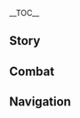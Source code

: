 {{CharacterTabs}}
{{LanguageTabs}}
{{Stub|1={{Meta/VO|tl=1|rm=1|Chinese}}}}
__TOC__
==Story==
{{VO/Story
|character           = Kamisato Ayaka
|language            = zh
|language_s          = zh
|language_t          = zh-tw
|name_s              = 神里绫华
|name_t              = 神里綾華

|vo_01_01_title_s    = 初次见面…
|vo_01_01_title_t    = 初次見面…
|vo_01_01_subtitle   = Hello
|vo_01_01_file       = VO_{language}{character} Hello.ogg
|vo_01_01_tx_s       = 稻妻神里流太刀术皆传&mdash;&mdash;神里绫华，参上！<br />请多指教哦。
|vo_01_01_tx_t       = 稻妻神里流太刀術皆傳&mdash;&mdash;神里綾華，參上！<br />請多指教哦。
|vo_01_01_rm         = Dàoqī shénlǐ-liú tàidāo-shù jiēchuán{{lmdash}} Shénlǐ Línghuá, cānshàng!<br />Qǐngduōzhǐjiào ō.
|vo_01_01_tl         = 

|vo_02_01_title_s    = 闲聊・安定
|vo_02_01_title_t    = 閒聊・安定
|vo_02_01_subtitle   = Chat: Stability
|vo_02_01_file       = VO_{language}{character} Chat - Stability.ogg
|vo_02_01_tx_s       = 像这样悠闲安稳的时光，如果再多一点就好了…我真贪心啊。
|vo_02_01_tx_t       = 像這樣悠閒安穩的時光，如果再多一點就好了…我真貪心啊。
|vo_02_01_rm         = Xiàng zhèyàng yōuxián ānwěn de shíguāng, rúguǒ zài duō yīdiǎn jiù hǎole... Wǒ zhēn tānxīn a.
|vo_02_01_tl         = 

|vo_02_02_title_s    = 闲聊・剑
|vo_02_02_title_t    = 閒聊・劍
|vo_02_02_subtitle   = Chat: Sword
|vo_02_02_file       = VO_{language}{character} Chat - Sword.ogg
|vo_02_02_tx_s       = 剑，就和茶一样，细细品味才能理解其中风雅。
|vo_02_02_tx_t       = 劍，就和茶一樣，細細品味才能理解其中風雅。
|vo_02_02_rm         = Jiàn, jiù hé chá yīyàng, xìxìpǐnwèi cáinéng lǐjiě qí zhòng fēngyǎ.
|vo_02_02_tl         = 

|vo_02_03_title_s    = 闲聊・出神
|vo_02_03_title_t    = 閒聊・出神
|vo_02_03_subtitle   = Chat: Zoning Out
|vo_02_03_file       = VO_{language}{character} Chat - Zoning Out.ogg
|vo_02_03_tx_s       = 这就是旅行者平日里的生活么，呵，感觉又多了解了你一些。
|vo_02_03_tx_t       = 這就是旅行者平日裡的生活嗎，呵，感覺又多瞭解了{{MC|你|妳|mc=1}}一些。
|vo_02_03_rm         = Zhè jiùshì Lǚxíngzhě píngrì lǐ de shēnghuó me, hē, gǎnjué yòu duō liǎojiěle nǐ yīxiē.
|vo_02_03_tl         = So this is a typical day in the life of the Traveler? Heh, I feel like I’m understanding a little more about you.

|vo_02_04_title_s    = 闲聊・名刀
|vo_02_04_title_t    = 閒聊・名刀
|vo_02_04_subtitle   = Chat: Famous Sword
|vo_02_04_file       = VO_{language}{character} Chat - Famous Sword.ogg
|vo_02_04_tx_s       = 刀剑抱业，名工怀宝。
|vo_02_04_tx_t       = 刀劍抱業，名工懷寶。
|vo_02_04_rm         = Dāojiàn bào yè, mínggōng huái bǎo.
|vo_02_04_tl         = 

|vo_03_01_title_s    = 下雨的时候…
|vo_03_01_title_t    = 下雨的時候…
|vo_03_01_subtitle   = When It Rains
|vo_03_01_file       = VO_{language}{character} When It Rains.ogg
|vo_03_01_tx_s       = 请随我一同避雨吧。
|vo_03_01_tx_t       = 請隨我一同避雨吧。
|vo_03_01_rm         = Qǐng suí wǒ yītóng bì yǔ ba.
|vo_03_01_tl         = Come along with me, let’s seek shelter from the rain.

|vo_03_02_title_s    = 打雷的时候…
|vo_03_02_title_t    = 打雷的時候…
|vo_03_02_subtitle   = When Thunder Strikes
|vo_03_02_file       = VO_{language}{character} When Thunder Strikes.ogg
|vo_03_02_tx_s       = 大御所大人…是在诉说什么吗？
|vo_03_02_tx_t       = 大御所大人…是在訴說什麼嗎？
|vo_03_02_rm         = Dàyùsuǒ-dàrén... Shì zài sùshuō shénme ma?
|vo_03_02_tl         = 

|vo_03_03_title_s    = 下雪的时候…
|vo_03_03_title_t    = 下雪的時候…
|vo_03_03_subtitle   = When It Snows
|vo_03_03_file       = VO_{language}{character} When It Snows.ogg
|vo_03_03_tx_s       = 「雪霁银妆素，桔高映琼枝。」嗯…美景当前，只差一壶茶与之相衬呢。
|vo_03_03_tx_t       = 「雪霽銀妝素，桔高映瓊枝。」嗯…美景當前，只差一壺茶與之相襯呢。
|vo_03_03_rm         = 
|vo_03_03_tl         = 

|vo_03_04_title_s    = 阳光很好…
|vo_03_04_title_t    = 陽光很好…
|vo_03_04_subtitle   = When the Sun Is Out
|vo_03_04_file       = VO_{language}{character} When the Sun Is Out.ogg
|vo_03_04_tx_s       = 风和日丽，要去哪边走走么？
|vo_03_04_tx_t       = 風和日麗，要去哪邊走走嗎？
|vo_03_04_rm         = Fēnghé-rìlì, yào qù nǎ biān zǒuzou me?
|vo_03_04_tl         = There’s bright sunshine and a gentle breeze, would you like to go for a walk?

|vo_03_05_title_s    = 起风的时候…
|vo_03_05_title_t    = 起風的時候…
|vo_03_05_subtitle   = When It's Windy
|vo_03_05_file       = VO_{language}{character} When It's Windy.ogg
|vo_03_05_tx_s       = 闭上眼睛，向着风吹来的方向…怎么样，很舒服吧？
|vo_03_05_tx_t       = 閉上眼睛，向著風吹來的方向…怎麼樣，很舒服吧？
|vo_03_05_rm         = Bì shàng yǎnjīng, xiàngzhe fēng chuī lái de fāngxiàng... Zěnme yàng, hěn shūfú ba?
|vo_03_05_tl         = Close your eyes, and face the direction of the wind... It feels very comfortable, doesn’t it?

|vo_04_01_title_s    = 早上好…
|vo_04_01_title_t    = 早安…
|vo_04_01_subtitle   = Good Morning
|vo_04_01_file       = VO_{language}{character} Good Morning.ogg
|vo_04_01_tx_s       = 早安，旅行者。能像这样在清晨见你一面，我会忍不住觉得…接下来将是顺利的一天。
|vo_04_01_tx_t       = 早安，旅行者。能像這樣在清晨見{{MC|你|妳|mc=1}}一面，我會忍不住覺得…接下來將是順利的一天。
|vo_04_01_rm         = Zǎo'ān, Lǚxíngzhě. Néng xiàng zhèyàng zài qīngchén jiàn nǐ yīmiàn, wǒ huì rěn bù zhù juéde... Jiē xiàlái jiāng shì shùnlì de yītiān.
|vo_04_01_tl         = 

|vo_04_02_title_s    = 中午好…
|vo_04_02_title_t    = 午安…
|vo_04_02_subtitle   = Good Afternoon
|vo_04_02_file       = VO_{language}{character} Good Afternoon.ogg
|vo_04_02_tx_s       = 午安。茶饭之后，难免略有困倦。是否有兴致下盘棋提神呢？
|vo_04_02_tx_t       = 午安。茶飯之後，難免略有睏倦。是否有興致下盤棋提神呢？
|vo_04_02_rm         = Wǔ'ān. Cháfàn zhīhòu, nánmiǎn lüè yǒu kùnjuàn. Shìfǒu yǒu xìngzhì xià pán qí tíshén ne?
|vo_04_02_tl         = 

|vo_04_03_title_s    = 晚上好…
|vo_04_03_title_t    = 晚上好…
|vo_04_03_subtitle   = Good Evening
|vo_04_03_file       = VO_{language}{character} Good Evening.ogg
|vo_04_03_tx_s       = 晚上好。夜风舒畅，会是一个良宵呢。
|vo_04_03_tx_t       = 晚上好。夜風舒暢，會是一個良宵呢。
|vo_04_03_rm         = Wǎnshàng hǎo. Yè fēng shūchàng, huì shì yīgè liángxiāo ne.
|vo_04_03_tl         = 

|vo_04_04_title_s    = 晚安…
|vo_04_04_title_t    = 晚安…
|vo_04_04_subtitle   = Good Night
|vo_04_04_file       = VO_{language}{character} Good Night.ogg
|vo_04_04_tx_s       = 「若知是梦何须醒，不比真如一相会。」
|vo_04_04_tx_t       = 「若知是夢何須醒，不比真如一相會。」
|vo_04_04_rm         = 
|vo_04_04_tl         = 

|vo_05_01_title_s    = 关于绫华自己・社奉行
|vo_05_01_title_t    = 關於綾華自己・社奉行
|vo_05_01_subtitle   = About {character}: Yashiro Commission
|vo_05_01_file       = VO_{language}{character} About {character} - Yashiro Commission.ogg
|vo_05_01_tx_s       = 「稻妻幕府社奉行神里家」，位于稻妻名门中的笔头之格位。作为三奉行之一，掌管祭祀活动与人文艺术。自从双亲过世之后，族内的大小事务，便由兄长和我承担了。
|vo_05_01_tx_t       = 「稻妻幕府社奉行神里家」，位於稻妻名門中的筆頭之格位。作為三奉行之一，掌管祭祀活動與人文藝術。自從雙親過世之後，族內的大小事務，便由兄長和我承擔了。
|vo_05_01_rm         = 
|vo_05_01_tl         = 

|vo_05_02_title_s    = 关于绫华自己・地位
|vo_05_02_title_t    = 關於綾華自己・地位
|vo_05_02_subtitle   = About {character}: Position
|vo_05_02_friendship = 4
|vo_05_02_file       = VO_{language}{character} About {character} - Position.ogg
|vo_05_02_tx_s       = 很多人因为我是「白鹭公主」，是社奉行神里家的大小姐而敬重我。他们所敬重的，只是我所身处的地位，与绫华我是怎样的人并无关系…<br />所以我想，能真正走近我的，或许只有…
|vo_05_02_tx_t       = 很多人因為我是「白鷺公主」，是社奉行神里家的大小姐而敬重我。他們所敬重的，只是我所身處的地位，與綾華我是怎樣的人並無關係…<br />所以我想，能真正走近我的，或許只有…
|vo_05_02_rm         = 
|vo_05_02_tl         = 

|vo_05_03_title_s    = 关于绫华自己・愿望
|vo_05_03_title_t    = 關於綾華自己・願望
|vo_05_03_subtitle   = About {character}: Aspiration
|vo_05_03_friendship = 6
|vo_05_03_file       = VO_{language}{character} About {character} - Aspiration.ogg
|vo_05_03_tx_s       = 如今的我，依旧想成为值得大家信任的人。不过，鼓舞我的原因，已不再是肩上的责任或他人的期待。而是因为，你也是这样的人啊。
|vo_05_03_tx_t       = 如今的我，依舊想成為值得大家信任的人。不過，鼓舞我的原因，已不再是肩上的責任或他人的期待。而是因為，{{MC|你|妳|mc=1}}也是這樣的人啊。
|vo_05_03_rm         = Rújīn de wǒ, yījiù xiǎng chéngwéi zhídé dàjiā xìnrèn de rén. Bùguò, gǔwǔ wǒ de yuányīn, yǐ bù zài shì jiān shàng de zérèn huò tārén de qídài. Ér shì yīnwèi, nǐ yěshì zhèyàng de rén a.
|vo_05_03_tl         = 

|vo_06_01_title_s    = 关于我们・茶室
|vo_06_01_title_t    = 關於我們・茶室
|vo_06_01_subtitle   = About Us: Teahouse
|vo_06_01_file       = VO_{language}{character} About Us - Teahouse.ogg
|vo_06_01_tx_s       = 如你有空，我们移步木漏茶室如何？在这样恬静的日子，略加交流茶艺心得，想来是颇具雅趣的。
|vo_06_01_tx_t       = 如{{MC|你|妳|mc=1}}有空，我們移步木漏茶室如何？在這樣恬靜的日子，略加交流茶藝心得，想來是頗具雅趣的。
|vo_06_01_rm         = 
|vo_06_01_tl         = 

|vo_06_02_title_s    = 关于我们・节日
|vo_06_02_title_t    = 關於我們・節日
|vo_06_02_subtitle   = About Us: Festivals
|vo_06_02_friendship = 6
|vo_06_02_quest      = The Whispers of the Crane and the White Rabbit
|vo_06_02_file       = VO_{language}{character} About Us - Festivals.ogg
|vo_06_02_tx_s       = 如果有机会的话，我想试着和你共度异国的节日。需要遵循的当地风俗、礼仪规范，还有伴手礼的推荐，可以麻烦你…一一指导我吗？
|vo_06_02_tx_t       = 如果有機會的話，我想試著和{{MC|你|妳|mc=1}}共度異國的節日。需要遵循的當地風俗、禮儀規則，還有伴手禮的推薦，可以麻煩{{MC|你|妳|mc=1}}…一一指導我嗎？
|vo_06_02_rm         = 
|vo_06_02_tl         = 

|vo_07_01_title_s    = 关于「神之眼」…
|vo_07_01_title_t    = 關於「神之眼」…
|vo_07_01_subtitle   = About the [[Vision]]
|vo_07_01_friendship = 4
|vo_07_01_file       = VO_{language}{character} About the Vision.ogg
|vo_07_01_tx_s       = 「神之眼」，即是胸怀大志之人所获的印绶。如果问我有什么志向的话…这个还是保密吧，只是一个微不足道的梦想罢了。
|vo_07_01_tx_t       = 「神之眼」，即是胸懷大志之人所獲的印綬。如果問我有什麼志向的話…這個還是保密吧，只是一個微不足道的夢想罷了。
|vo_07_01_rm         = 
|vo_07_01_tl         = 

|vo_07_02_title_s    = 有什么想要分享…
|vo_07_02_title_t    = 有什麼想要分享…
|vo_07_02_subtitle   = Something to Share
|vo_07_02_file       = VO_{language}{character} Something to Share.ogg
|vo_07_02_tx_s       = 试问，常说「禅茶一味」，又说「剑禅一如」，那么剑和茶，又是什么关系呢？
|vo_07_02_tx_t       = 試問，常說「禪茶一味」，又說「劍禪一如」，那麼劍和茶，又是什麼關係呢？
|vo_07_02_rm         = 
|vo_07_02_tl         = 

|vo_07_03_title_s    = 感兴趣的见闻…
|vo_07_03_title_t    = 感興趣的見聞…
|vo_07_03_subtitle   = Interesting Things
|vo_07_03_file       = VO_{language}{character} Interesting Things.ogg
|vo_07_03_tx_s       = 你在城中，见过枯萎的樱花树么？这种「枯」之美，让我想到春天盛开之景。不过别人似乎并不这么想，不再开花的樱树会被移走…就算一次也好，真想看到它再次开放。
|vo_07_03_tx_t       = {{MC|你|妳|mc=1}}在城中，見過枯萎的櫻花樹嗎？這種「枯」之美，讓我想到春天盛開之景。不過別人似乎並不這麼想，不再開花的櫻樹會被移走…就算一次也好，真想看到它再次開放。
|vo_07_03_rm         = 
|vo_07_03_tl         = 

|vo_08_01_title_s    = 关于托马…
|vo_08_01_title_t    = 關於托馬…
|vo_08_01_subtitle   = About [[Thoma]]
|vo_08_01_friendship = 4
|vo_08_01_file       = VO_{language}{character} About Thoma.ogg
|vo_08_01_tx_s       = 托马是我很重要的朋友，他的开朗和阳光总是感染着我。某种意义上来说，他就像是我的另一个兄长一样，已经成为了「神里家」的一员。
|vo_08_01_tx_t       = 托馬是我很重要的朋友，他的開朗和陽光總是感染著我。某種意義上來說，他就像是我的另一個兄長一樣，已經成為了「神里家」的一員。
|vo_08_01_rm         = Tuōmǎ shì wǒ hěn zhòngyào de péngyǒu, tā de kāilǎng hé yángguāng zǒng shì gǎnrǎnzhe wǒ. Mǒu zhǒng yìyì shànglái shuō, tā jiù xiàng shì wǒ de lìng yīgè xiōngzhǎng yīyàng, yǐjīng chéngwéile "Shénlǐ-jiā" de yī yuán.
|vo_08_01_tl         = 

|vo_08_02_title_s    = 关于九条裟罗…
|vo_08_02_title_t    = 關於九條裟羅…
|vo_08_02_subtitle   = About [[Kujou Sara]]
|vo_08_02_friendship = 4
|vo_08_02_file       = VO_{language}{character} About Kujou Sara.ogg
|vo_08_02_tx_s       = 为「天领奉行」工作的九条裟罗…她总是一脸严肃。我和她曾经起过几次争端，不过她本质是忠义之士，这点无可否认。
|vo_08_02_tx_t       = 為「天領奉行」工作的九條裟羅…她總是一臉嚴肅。我和她曾經起過幾次爭端，不過她本質是忠義之士，這點無可否認。
|vo_08_02_rm         = Wèi "Tiānlǐng-fèngxíng" gōngzuò de Jiǔtiáo Shāluō... tā zǒng shì yī liǎn yánsù. Wǒ hé tā céngjīng qǐguò jǐ cì zhēngduān, bùguò tā běnzhí shì zhōngyì zhī shì, zhè diǎn wú kě fǒurèn.
|vo_08_02_tl         = 

|vo_08_03_title_s    = 关于鹿野院平藏…
|vo_08_03_title_t    = 關於鹿野院平藏…
|vo_08_03_subtitle   = About [[Shikanoin Heizou]]
|vo_08_03_friendship = 4
|vo_08_03_file       = VO_{language}{character} About Shikanoin Heizou.ogg
|vo_08_03_tx_s       = 鹿野院先生？他和九条小姐一样，是「天领奉行」的人。他…也是一个很有原则的人。对于这些「原则」的坚持，甚至比九条小姐更执着。只不过，什么事应该被算在这些「原则」之内，我想，或许只有鹿野院先生自己知道吧。
|vo_08_03_tx_t       = 鹿野院先生？他和九條小姐一樣，是「天領奉行」的人。他…也是一個很有原則的人。對於這些「原則」的堅持，甚至比九條小姐更執著。只不過，什麼事應該被算在這些「原則」之內，我想，或許只有鹿野院先生自己知道吧。
|vo_08_03_rm         = Lùyěyuàn-xiānshēng? Tā hé Jiǔtiáo-xiǎojiě yīyàng, shì "Tiānlǐng-fèngxíng" de rén. Tā... yěshì yīgè hěn yǒu yuánzé de rén. Duìyú zhèxiē "yuánzé" de jiānchí, shènzhì bǐ Jiǔtiáo-xiǎojiě gèng zhízhuó. Zhǐ bùguò, shénme shì yīnggāi bèi suàn zài zhèxiē "yuánzé" zhī nèi, wǒ xiǎng, huòxǔ zhǐyǒu Lùyěyuàn-xiānshēng zìjǐ zhīdào ba.
|vo_08_03_tl         = 

|vo_08_04_title_s    = 关于早柚…
|vo_08_04_title_t    = 關於早柚…
|vo_08_04_subtitle   = About [[Sayu]]
|vo_08_04_friendship = 4
|vo_08_04_file       = VO_{language}{character} About Sayu.ogg
|vo_08_04_tx_s       = 早柚这孩子，最近有没有给你添什么麻烦呢？如果看见她偷懒，可以直接告诉我。
|vo_08_04_tx_t       = 早柚這孩子，最近有沒有給{{MC|你|妳|mc=1}}添什麼麻煩呢？如果看見她偷懶，可以直接告訴我。
|vo_08_04_rm         = 
|vo_08_04_tl         = 

|vo_08_05_title_s    = 关于雷电将军・猜测
|vo_08_05_title_t    = 關於雷電將軍・猜測
|vo_08_05_subtitle   = About the [[Raiden Shogun]]: Guesswork
|vo_08_05_friendship = 4
|vo_08_05_file       = VO_{language}{character} About the Raiden Shogun - Guesswork.ogg
|vo_08_05_tx_s       = 对大御所大人的看法吗？这并不该由我等下属随意议论。但…将军大人她，在追求「永恒」之路上，可能也很孤独吧。
|vo_08_05_tx_t       = 對大御所大人的看法嗎？這並不該由我等下屬隨意議論。但…將軍大人她，在追求「永恆」之路上，可能也很孤獨吧。
|vo_08_05_rm         = 
|vo_08_05_tl         = 

|vo_08_06_title_s    = 关于雷电将军・立场
|vo_08_06_title_t    = 關於雷電將軍・立場
|vo_08_06_subtitle   = About the Raiden Shogun: Standpoint
|vo_08_06_friendship = 6
|vo_08_06_quest      = Omnipresence Over Mortals
|vo_08_06_file       = VO_{language}{character} About the Raiden Shogun - Standpoint.ogg
|vo_08_06_tx_s       = 见证了「无想的一刀」并且活了下来，该说是堪称伟业的经历了吧。虽然对我来说，她是真正的神明，一念之间可以更改稻妻的命运，但如果是和你起了冲突的话…我一定会站在你这一边的。
|vo_08_06_tx_t       = 見證了「無想的一刀」並且活了下來，該說是堪稱偉業的經歷了吧。雖然對我來說，她是真正的神明，一念之間可以更改稻妻的命運，但如果是和{{MC|你|妳|mc=1}}起了衝突的話…我一定會站在{{MC|你|妳|mc=1}}這一邊的。
|vo_08_06_rm         = 
|vo_08_06_tl         = 

|vo_08_07_title_s    = 关于八重神子…
|vo_08_07_title_t    = 關於八重神子…
|vo_08_07_subtitle   = About [[Yae Miko]]
|vo_08_07_friendship = 4
|vo_08_07_file       = VO_{language}{character} About Yae Miko.ogg
|vo_08_07_tx_s       = 我和八重宫司大人的合作向来很愉快。你看，操办节庆庆典非常劳神费力，营收多半也不好看。但是八重宫司大人操办的产业，真的既风雅又有收成。
|vo_08_07_tx_t       = 我和八重宮司大人的合作向來很愉快。{{MC|你|妳|mc=1}}看，操辦節慶慶典非常勞神費力，營收多半也不好看。但是八重宮司大人操辦的產業，真的既風雅又有收成。
|vo_08_07_rm         = 
|vo_08_07_tl         = 

|vo_08_08_title_s    = 关于神里绫人…
|vo_08_08_title_t    = 關於神里綾人…
|vo_08_08_subtitle   = About [[Kamisato Ayato]]
|vo_08_08_friendship = 4
|vo_08_08_file       = VO_{language}{character} About Kamisato Ayato.ogg
|vo_08_08_tx_s       = 作为神里家的家主，兄长平日需要出面诸多场合。我虽尽力分担兄长肩上所负担的责任，却也无法缓和他常年积压在身的疲倦。唉，就当是为了妹妹着想，希望你能劝言，让兄长多多注意身体啊。
|vo_08_08_tx_t       = 作為神里家的家主，兄長平日需要出面諸多場合。我雖盡力分擔兄長肩上所負擔的責任，卻也無法緩和他常年積壓在身的疲倦。唉，就當是為了妹妹著想，希望{{MC|你|妳|mc=1}}能勸言，讓兄長多多注意身體啊。
|vo_08_08_rm         = 
|vo_08_08_tl         = 

|vo_08_09_title_s    = 关于宵宫…
|vo_08_09_title_t    = 關於宵宮…
|vo_08_09_subtitle   = About [[Yoimiya]]
|vo_08_09_friendship = 4
|vo_08_09_file       = VO_{language}{character} About Yoimiya.ogg
|vo_08_09_tx_s       = 操办节庆庆典是社奉行和巫女众的责任，那位烟火专家也的确能让气氛热烈起来，彼此合作多了，因而渐渐熟络。<br />嗯？治安和消防问题吗？我们也会一并纳入预先规划的。因为这些原因而看不到烟花，才会让人们心中留下缺憾吧。
|vo_08_09_tx_t       = 操辦節慶慶典是社奉行和巫女眾的責任，那位煙火專家也的確能讓氣氛熱烈起來，彼此合作多了，因而漸漸熟絡。<br />嗯？治安和消防問題嗎？我們也會一併納入預先規劃的。因為這些原因而看不到煙花，才會讓人們心中留下缺憾吧。
|vo_08_09_rm         = 
|vo_08_09_tl         = 

|vo_09_01_title_s    = 想要了解绫华・其一
|vo_09_01_title_t    = 想要瞭解綾華・其一
|vo_09_01_subtitle   = More about {character}: I
|vo_09_01_quest      = Stillness, the Sublimation of Shadow
|vo_09_01_file       = VO_{language}{character} More About {character} - 01.ogg
|vo_09_01_tx_s       = 你的请求，对我来说很特别呢。既然把你当做朋友，我也应坦诚以待。不过，事关神里家的秘密，还希望你能守口如瓶。
|vo_09_01_tx_t       = {{MC|你|妳|mc=1}}的請求，對我來說很特別呢。既然把{{MC|你|妳|mc=1}}當做朋友，我也應坦誠以待。不過，事關神里家的秘密，還希望{{MC|你|妳|mc=1}}能守口如瓶。
|vo_09_01_rm         = 
|vo_09_01_tl         = 

|vo_09_02_title_s    = 想要了解绫华・其二
|vo_09_02_title_t    = 想要瞭解綾華・其二
|vo_09_02_subtitle   = More about {character}: II
|vo_09_02_friendship = 3
|vo_09_02_quest      = Stillness, the Sublimation of Shadow
|vo_09_02_file       = VO_{language}{character} More About {character} - 02.ogg
|vo_09_02_tx_s       = 曾经，神里家因为没能保护好国宝级别的刀工，遭受了不小的冲击。受愚人众阴谋算计，我们折损了诸多臣下，受到许多责罚。父亲甚至因之早衰，神里家在幕府中的地位也一落千丈…好在兄长继任后力挽狂澜。不过，家门虽已复兴，社奉行一系也上下齐心，但大事要事方面，仍靠兄长定夺。
|vo_09_02_tx_t       = 曾經，神里家因為沒能保護好國寶級別的刀工，遭受了不小的衝擊。受愚人眾陰謀算計，我們折損了諸多臣下，受到許多責罰。父親甚至因之早衰，神里家在幕府中的地位也一落千丈…好在兄長繼任後力挽狂瀾。不過，家門雖已復興，社奉行一系也上下齊心，但大事要事方面，仍靠兄長定奪。
|vo_09_02_rm         = 
|vo_09_02_tl         = 

|vo_09_03_title_s    = 想要了解绫华・其三
|vo_09_03_title_t    = 想要瞭解綾華・其三
|vo_09_03_subtitle   = More about {character}: III
|vo_09_03_friendship = 4
|vo_09_03_quest      = Stillness, the Sublimation of Shadow
|vo_09_03_file       = VO_{language}{character} More About {character} - 03.ogg
|vo_09_03_tx_s       = 将军所传的锻刀之术，也因星象、用途、矿质、炉火环境、人之性格、元素变化的不同，而有所区分。即是刀工之间所说的「雷电五传」。能锻造名刀的刀工，也被算作是本领通神的神事相关人员，归属统筹文化、艺术、祭祀的社奉行一派管理。因此，出现了刀工背叛的事情，自然就是神里家的督办不力了。
|vo_09_03_tx_t       = 將軍所傳的鍛刀之術，也因星象、用途、礦質、爐火環境、人之性格、元素變化的不同，而有所區分。即是刀工之間所說的「雷電五傳」。能鍛造名刀的刀工，也被算作是本領通神的神事相關人員，歸屬統籌文化、藝術、祭祀的社奉行一派管理。因此，出現了刀工背叛的事情，自然就是神里家的督辦不力了。
|vo_09_03_rm         = 
|vo_09_03_tl         = 

|vo_09_04_title_s    = 想要了解绫华・其四
|vo_09_04_title_t    = 想要瞭解綾華・其四
|vo_09_04_subtitle   = More about {character}: IV
|vo_09_04_friendship = 5
|vo_09_04_quest      = Stillness, the Sublimation of Shadow
|vo_09_04_file       = VO_{language}{character} More About {character} - 04.ogg
|vo_09_04_tx_s       = 对我来说，母亲是意义非凡的存在。端庄、优雅，无论遇到怎样的局面都会露出沉静的笑容，以从容不迫的态度，操持着神里家大大小小的事务，说母亲是完美的化身也不为过。但自从她离世的那一刻起，我就深切地意识到，我已经不是那个可以躲在母亲身后的小绫华了。
|vo_09_04_tx_t       = 對我來說，母親是意義非凡的存在。端莊、優雅，無論遇到怎樣的局面都會露出沉靜的笑容，以從容不迫的態度，操持著神里家大大小小的事務，說母親是完美的化身也不為過。但自從她離世的那一刻起，我就深切地意識到，我已經不是那個可以躲在母親身後的小綾華了。
|vo_09_04_rm         = 
|vo_09_04_tl         = 

|vo_09_05_title_s    = 想要了解绫华・其五
|vo_09_05_title_t    = 想要瞭解綾華・其五
|vo_09_05_subtitle   = More about {character}: V
|vo_09_05_friendship = 6
|vo_09_05_quest      = Stillness, the Sublimation of Shadow
|vo_09_05_file       = VO_{language}{character} More About {character} - 05.ogg
|vo_09_05_tx_s       = 接下来要说的话，可能不太符合「稻妻幕府社奉行神里家」的身份。不过，就我的判断，你应该能容许我小小的任性吧？<br />…稍微有点累了…可以让我靠一下你的肩膀吗？一下就好。
|vo_09_05_tx_t       = 接下來要說的話，可能不太符合「稻妻幕府社奉行神里家」的身分。不過，就我的判斷，{{MC|你|妳|mc=1}}應該能容許我小小的任性吧？<br />…稍微有點累了…可以讓我靠一下{{MC|你|妳|mc=1}}的肩膀嗎？一下就好。
|vo_09_05_rm         = 
|vo_09_05_tl         = 

|vo_10_01_title_s    = 绫华的爱好…
|vo_10_01_title_t    = 綾華的愛好…
|vo_10_01_subtitle   = {character}'s Hobbies
|vo_10_01_file       = VO_{language}{character} Hobbies.ogg
|vo_10_01_tx_s       = 风雅之物我都很喜欢：雅乐诗词、棋艺与舞蹈。你也感兴趣吗？
|vo_10_01_tx_t       = 風雅之物我都很喜歡：雅樂詩詞、棋藝與舞蹈。{{MC|你|妳|mc=1}}也感興趣嗎？
|vo_10_01_rm         = 
|vo_10_01_tl         = 

|vo_10_02_title_s    = 绫华的烦恼・忧虑
|vo_10_02_title_t    = 綾華的煩惱・憂慮
|vo_10_02_subtitle   = {character}'s Troubles: Concerns
|vo_10_02_file       = VO_{language}{character} Troubles - Concerns.ogg
|vo_10_02_tx_s       = 烦恼吗？啊，是啊。只要生活在这个世界上，就难免遇到种种不如意的事情。但如果是因为自己的事情，就让周遭的人担心的话…果然，我还是不能说…
|vo_10_02_tx_t       = 煩惱嗎？啊，是啊。只要生活在這個世界上，就難免遇到種種不如意的事情。但如果是因為自己的事情，就讓周遭的人擔心的話…果然，我還是不能說…
|vo_10_02_rm         = 
|vo_10_02_tl         = 

|vo_10_03_title_s    = 绫华的烦恼・心意
|vo_10_03_title_t    = 綾華的煩惱・心意
|vo_10_03_subtitle   = {character}'s Troubles: Desires
|vo_10_03_friendship = 6
|vo_10_03_file       = VO_{language}{character} Troubles - Desires.ogg
|vo_10_03_tx_s       = 「坦率」，真的是一件很难的事情。我必须不断告诫自己是神里家的大小姐，在无数双眼睛，无数人的期盼之下摆出完美无缺的姿态。这样的我，是否也该追求自己的愿望呢，是否也该…让你理解我的心意呢…
|vo_10_03_tx_t       = 「坦率」，真的是一件很難的事情。我必須不斷告誡自己是神里家的大小姐，在無數雙眼睛，無數人的期盼之下擺出完美無缺的姿態。這樣的我，是否也該追求自己的願望呢，是否也該…讓{{MC|你|妳|mc=1}}理解我的心意呢…
|vo_10_03_rm         = 
|vo_10_03_tl         = 

|vo_10_04_title_s    = 喜欢的食物…
|vo_10_04_title_t    = 喜歡的食物…
|vo_10_04_subtitle   = Favorite Food
|vo_10_04_file       = VO_{language}{character} Favorite Food.ogg
|vo_10_04_tx_s       = 我对异国料理很有兴趣，虽然很少有尝试的机会。嗯…如果是要局限在稻妻料理内的话…应该是「茶泡饭」吧。不过，不能给一般客人看见，我也是偷偷告诉你的。
|vo_10_04_tx_t       = 我對異國料理很有興趣，雖然很少有嘗試的機會。嗯…如果是要侷限 在稻妻料理內的話…應該是「茶泡飯」吧。不過，不能給一般客人看見，我也是偷偷告訴{{MC|你|妳|mc=1}}的。
|vo_10_04_rm         = 
|vo_10_04_tl         = 

|vo_10_05_title_s    = 讨厌的食物…
|vo_10_05_title_t    = 討厭的食物…
|vo_10_05_subtitle   = Least Favorite Food
|vo_10_05_file       = VO_{language}{character} Least Favorite Food.ogg
|vo_10_05_tx_s       = 虽然不是不能吃，但我对动物脂肪或内脏大概会有点…
|vo_10_05_tx_t       = 雖然不是不能吃，但我對動物脂肪或內臟大概會有點…
|vo_10_05_rm         = 
|vo_10_05_tl         = 

<!-- Receiving a Gift -->
|vo_11_01_title_s    = 收到赠礼・其一
|vo_11_01_title_t    = 收到贈禮・其一
|vo_11_01_subtitle   = Receiving a Gift: I
|vo_11_01_file       = VO_{language}{character} Receiving a Gift - 01.ogg
|vo_11_01_tx_s       = 嗯…我真是太幸福了…
|vo_11_01_tx_t       = 嗯…我真是太幸福了…
|vo_11_01_rm         = 
|vo_11_01_tl         = 

|vo_11_02_title_s    = 收到赠礼・其二
|vo_11_02_title_t    = 收到贈禮・其二
|vo_11_02_subtitle   = Receiving a Gift: II
|vo_11_02_file       = VO_{language}{character} Receiving a Gift - 02.ogg
|vo_11_02_tx_s       = 谢谢你让我有机会尝试这道菜，我会把它的味道记在心里的。
|vo_11_02_tx_t       = 謝謝(妳/你)讓我有機會嘗試這道菜，我會把它的味道記在心裡的。
|vo_11_02_rm         = 
|vo_11_02_tl         = 

|vo_11_03_title_s    = 收到赠礼・其三
|vo_11_03_title_t    = 收到贈禮・其三
|vo_11_03_subtitle   = Receiving a Gift: III
|vo_11_03_file       = VO_{language}{character} Receiving a Gift - 03.ogg
|vo_11_03_tx_s       = 啊…稍微有点油腻了呢。
|vo_11_03_tx_t       = 啊…稍微有點油膩了呢。
|vo_11_03_rm         = 
|vo_11_03_tl         = 

|vo_12_01_title_s    = 生日…
|vo_12_01_title_t    = 生日…
|vo_12_01_subtitle   = Birthday
|vo_12_01_file       = VO_{language}{character} Birthday.ogg
|vo_12_01_tx_s       = 请随我来！只要走一小段路，不会耽搁你太长时间的哦。<br />打听到你的生日之后，我就提前了一段时间开始筹备。比起名贵的礼物，我妄自猜测…或许这样的礼物会更合我们的情谊。此次，就请让我以扇舞为礼吧。<br />那么，失礼了。
|vo_12_01_tx_t       = 請隨我來！只要走一小段路，不會耽擱{{MC|你|妳|mc=1}}太長時間的哦。<br />打聽到{{MC|你|妳|mc=1}}的生日之後，我就提前了一段時間開始籌備。比起名貴的禮物，我妄自猜測…或許這樣的禮物會更合我們的情誼。此次，就請讓我以扇舞為禮吧。<br />那麼，失禮了。
|vo_12_01_rm         = 
|vo_12_01_tl         = 

|vo_13_01_title_s    = 突破的感受・起
|vo_13_01_title_t    = 突破的感受・起
|vo_13_01_subtitle   = Feelings About Ascension: Intro
|vo_13_01_ascension  = 1
|vo_13_01_file       = VO_{language}{character} Feelings About Ascension -  01.ogg
|vo_13_01_tx_s       = 非常感谢。与你切磋使我受益良多，相信在剑术上也能更进一步。
|vo_13_01_tx_t       = 非常感謝。與{{MC|你|妳|mc=1}}切磋使我受益良多，相信在劍術上也能更進一步。
|vo_13_01_rm         = 
|vo_13_01_tl         = 

|vo_13_02_title_s    = 突破的感受・承
|vo_13_02_title_t    = 突破的感受・承
|vo_13_02_subtitle   = Feelings About Ascension: Building Up
|vo_13_02_ascension  = 2
|vo_13_02_file       = VO_{language}{character} Feelings About Ascension -  02.ogg
|vo_13_02_tx_s       = 多亏你的点拨。有你相助，我对自己的能力也理解得更透彻了。
|vo_13_02_tx_t       = 多虧{{MC|你|妳|mc=1}}的點撥。有{{MC|你|妳|mc=1}}相助，我對自己的能力也理解得更透徹了。
|vo_13_02_rm         = 
|vo_13_02_tl         = 

|vo_13_03_title_s    = 突破的感受・转
|vo_13_03_title_t    = 突破的感受・轉
|vo_13_03_subtitle   = Feelings About Ascension: Climax
|vo_13_03_ascension  = 4
|vo_13_03_file       = VO_{language}{character} Feelings About Ascension -  03.ogg
|vo_13_03_tx_s       = 感觉更加游刃有余了。处理社奉行事务之余，甚至有空尝试一些新的事情。要来试试最近学做的点心吗？
|vo_13_03_tx_t       = 感覺更加游刃有餘了。處理社奉行事務之餘，甚至有空嘗試一些新的事情。要來試試最近學做的點心嗎？
|vo_13_03_rm         = 
|vo_13_03_tl         = 

|vo_13_04_title_s    = 突破的感受・合
|vo_13_04_title_t    = 突破的感受・合
|vo_13_04_subtitle   = Feelings About Ascension: Conclusion
|vo_13_04_ascension  = 6
|vo_13_04_file       = VO_{language}{character} Feelings About Ascension -  04.ogg
|vo_13_04_tx_s       = 「尝有所思，斯世如磐；孰料浮世事，留驻难。」<br />…抱歉，明明是值得高兴的时候，我却想起了那么悲伤的诗歌。和你相处的时间过于畅怀，竟然让我害怕再次失去。真是…失态了呀。
|vo_13_04_tx_t       = 「嘗有所思，斯世如磐；孰料浮世事，留駐難。」<br />…抱歉，明明是值得高興的時候，我卻想起了那麼悲傷的詩歌。和{{MC|你|妳|mc=1}}相處的時間過於暢懷，竟然讓我害怕再次失去。真是…失態了呀。
|vo_13_04_rm         = 
|vo_13_04_tl         = 
}}

==Combat==
{{Combat VO
|character           = Kamisato Ayaka
|language            = zh

|skill_1_tx_s        = 起舞吧。
|skill_1_tx_t        = 起舞吧。
|skill_1_rm          = Qǐwǔ ba.
|skill_1_tl          = Let's dance.
|skill_2_tx_s        = 失礼了。
|skill_2_tx_t        = 失禮了。
|skill_2_rm          = Shīlǐle.
|skill_2_tl          = Excuse me [for my impropriety].
|skill_3_tx_s        = 雪纷飞。
|skill_3_tx_t        = 雪紛飛。
|skill_3_rm          = Xuě fēnfēi.
|skill_3_tl          = Whirling snow.

|burst_1_tx_s        = …拿下了！
|burst_1_tx_t        = …拿下了！
|burst_1_rm          = ...Ná xiàle!
|burst_1_tl          = Taken down!
|burst_2_tx_s        = 樱吹雪。
|burst_2_tx_t        = 櫻吹雪。
|burst_2_rm          = Yīng chuīxuě.
|burst_2_tl          = Swirling sakura.
|burst_3_tx_s        = 神里流…霜灭！
|burst_3_tx_t        = 神里流…霜滅！
|burst_3_rm          = Shénlǐ-liú... Shuāng miè!
|burst_3_tl          = Kamisato Style... Destroying Frost!

|sprint-s_1_file     = Sprint Start 01,Sprint Start 02,Sprint Start 03

|glider_1_file       = Deploying Wind Glider 01,Deploying Wind Glider 02,Deploying Wind Glider 03

|chest_1_tx_s        = 寻珍觅奇…也算得一种雅趣。
|chest_1_tx_t        = 尋珍覓奇…也算得一種雅趣。
|chest_1_rm          = Xún zhēn mì qí... Yě suàndé yī zhǒng yǎqù.
|chest_1_tl          = Searching for curiosities... can be regarded as an elegant interest.
|chest_2_tx_s        = 呵呵…今日运势不错。
|chest_2_tx_t        = 呵呵…今日運勢不錯。
|chest_2_rm          = Hēhē... Jīnrì yùnshì bùcuò.
|chest_2_tl          = Hehe... Today's luck is pretty good.
|chest_3_tx_s        = 我会珍惜这一份幸运。
|chest_3_tx_t        = 我會珍惜這一份幸運。
|chest_3_rm          = Wǒ huì zhēnxī zhè yī fèn xìngyùn.
|chest_3_tl          = I will treasure this good fortune.

|low-hp_1_tx_s       = 不容小觑呢。
|low-hp_1_tx_t       = 不容小覷呢。
|low-hp_1_rm         = Bùróng xiǎo qù ne.
|low-hp_1_tl         = I should not underestimate this.
|low-hp_2_tx_s       = 久违的对手…
|low-hp_2_tx_t       = 久違的對手…
|low-hp_2_rm         = Jiǔwéi de duìshǒu...
|low-hp_2_tl         = 
|low-hp_3_tx_s       = 该决断了…
|low-hp_3_tx_t       = 該決斷了…
|low-hp_3_rm         = Gāi juéduànle...
|low-hp_3_tl         = [This] ought to be resolved...

|ally-low-hp_1_tx_s  = 不可大意。
|ally-low-hp_1_tx_t  = 不可大意。
|ally-low-hp_1_rm    = 
|ally-low-hp_1_tl    = 
|ally-low-hp_2_tx_s  = 阁下务必小心。
|ally-low-hp_2_tx_t  = 閣下務必小心。
|ally-low-hp_2_rm    = 
|ally-low-hp_2_tl    = 

|fallen_1_tx_s       = 失态了…
|fallen_1_tx_t       = 失態了…
|fallen_1_rm         = Shītàile...
|fallen_1_tl         = I have lost control...
|fallen_2_tx_s       = 我还有…未竟之事…
|fallen_2_tx_t       = 我還有…未竟之事…
|fallen_2_rm         = Wǒ hái yǒu... wèijìng zhī shì...
|fallen_2_tl         = I still have... unfinished matters...
|fallen_3_tx_s       = 让家族…蒙羞了…
|fallen_3_tx_t       = 讓家族…蒙羞了…
|fallen_3_rm         = Ràng jiāzú... méng xiūle...
|fallen_3_tl         = I have disgraced... our clan...

|hit-l_1_file        = Light Hit Taken 01,Light Hit Taken 02,Light Hit Taken 03,Light Hit Taken 04,Light Hit Taken 05,Light Hit Taken 06

|hit-h_1_tx_s        = 无礼的家伙…
|hit-h_1_tx_t        = 無禮的傢伙…
|hit-h_1_rm          = Wú lǐ de jiāhuo...
|hit-h_1_tl          = Rude fellow...
|hit-h_2_tx_s        = 怎么会…
|hit-h_2_tx_t        = 怎麼會…
|hit-h_2_rm          = Zěnme huì...
|hit-h_2_tl          = How could...
|hit-h_3_file        = Heavy Hit Taken 03,Heavy Hit Taken 04,Heavy Hit Taken 05,Heavy Hit Taken 06

|join_1_tx_s         = 神里绫华，参上。
|join_1_tx_t         = 神里綾華，參上。
|join_1_rm           = Shénlǐ Línghuá, cānshàng.
|join_1_tl           = Kamisato Ayaka, present.
|join_2_tx_s         = 烦请赐教。
|join_2_tx_t         = 煩請賜教。
|join_2_rm           = Fánqǐng cìjiào.
|join_2_tl           = Please enlighten me.
|join_3_tx_s         = 呵呵，请多关照。
|join_3_tx_t         = 呵呵，請多關照。
|join_3_rm           = Hēhē, qǐngduōguānzhào.
|join_3_tl           = 

|idle_1_file         = Standby 02
|idle_1_actual_tx_s  = 刀剑抱业，名工怀宝。
|idle_1_actual_tx_t  = 刀劍抱業，名工懷寶。
|idle_1_actual_rm    = Dāojiàn bào yè, mínggōng huái bǎo.
|idle_1_actual_tl    = 

|atk-l_1_file        = Light Attack 01,Light Attack 02,Light Attack 03,Light Attack 04,Light Attack 05,Light Attack 06,Light Attack 07

|atk-m_1_file        = Mid Attack 01,Mid Attack 02,Mid Attack 03

|atk-h_1_file        = Heavy Attack 01,Heavy Attack 02,Heavy Attack 03

|climb_1_file        = Climbing 01,Climbing 02,Climbing 03,Climbing 04,Climbing 05

|climb-b_1_file      = Climbing Breath 01,Climbing Breath 02,Climbing Breath 03

|jump_1_file         = Jumping 01,Jumping 02,Jumping 03,Jumping 04,Jumping 05
}}

==Navigation==
{{Character Navbox|link type=vo-zh}}